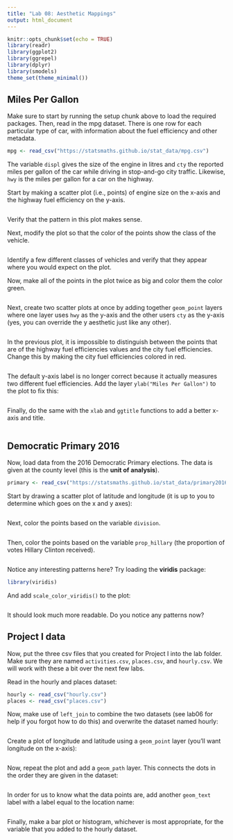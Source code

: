 ```yaml
---
title: "Lab 08: Aesthetic Mappings"
output: html_document
---
```


```r
knitr::opts_chunk$set(echo = TRUE)
library(readr)
library(ggplot2)
library(ggrepel)
library(dplyr)
library(smodels)
theme_set(theme_minimal())
```

## Miles Per Gallon

Make sure to start by running the setup chunk above to load the required packages.
Then, read in the mpg dataset. There is one row for each particular type of car,
with information about the fuel efficiency and other metadata.

```r
mpg <- read_csv("https://statsmaths.github.io/stat_data/mpg.csv")
```

The variable `displ` gives the size of the engine in litres and `cty` the reported
miles per gallon of the car while driving in stop-and-go city traffic. Likewise,
`hwy` is the miles per gallon for a car on the highway.

Start by making a scatter plot (i.e., points) of engine size on the x-axis and the
highway fuel efficiency on the y-axis.

```r

```

Verify that the pattern in this plot makes sense.

Next, modify the plot so that the color of the points show the class of the vehicle.

```r

```

Identify a few different classes of vehicles and verify that they appear where
you would expect on the plot.

Now, make all of the points in the plot twice as big and color them the color
green.

```r

```

Next, create two scatter plots at once by adding together `geom_point` layers
where one layer uses `hwy` as the y-axis and the other users `cty` as the
y-axis (yes, you can override the y aesthetic just like any other).

```r

```


In the previous plot, it is impossible to distinguish between the points that
are of the highway fuel efficiencies values and the city fuel efficiencies.
Change this by making the city fuel efficiencies colored in red.

```r

```

The default y-axis label is no longer correct because it actually measures two
different fuel efficiencies. Add the layer `ylab("Miles Per Gallon")` to the
plot to fix this:

```r

```

Finally, do the same with the `xlab` and `ggtitle` functions to add a better
x-axis and title.

```r

```

## Democratic Primary 2016

Now, load data from the 2016 Democratic Primary elections. The data is given
at the county level (this is the **unit of analysis**).

```r
primary <- read_csv("https://statsmaths.github.io/stat_data/primary2016.csv")
```

Start by drawing a scatter plot of latitude and longitude (it is up to you
to determine which goes on the x and y axes):

```r

```

Next, color the points based on the variable `division`.

```r

```

Then, color the points based on the variable `prop_hillary` (the proportion of
votes Hillary Clinton received).

```r

```

Notice any interesting patterns here? Try loading the **viridis** package:

```r
library(viridis)
```

And add `scale_color_viridis()` to the plot:

```r

```

It should look much more readable. Do you notice any patterns now?

## Project I data

Now, put the three csv files that you created for Project I into the lab folder.
Make sure they are named `activities.csv`, `places.csv`, and `hourly.csv`. We
will work with these a bit over the next few labs.

Read in the hourly and places dataset:

```r
hourly <- read_csv("hourly.csv")
places <- read_csv("places.csv")
```

Now, make use of `left_join` to combine the two datasets (see lab06
for help if you forgot how to do this) and overwrite the dataset
named hourly:

```r

```

Create a plot of longitude and latitude using a `geom_point` layer
(you'll want longitude on the x-axis):

```r

```

Now, repeat the plot and add a `geom_path` layer. This connects the dots in
the order they are given in the dataset:

```r

```

In order for us to know what the data points are, add another `geom_text`
label with a label equal to the location name:

```r

```

Finally, make a bar plot or histogram, whichever is most appropriate, for
the variable that you added to the hourly dataset.

```r

```



